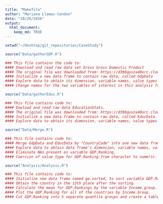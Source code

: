 ```yaml
---
title: "Makefile"
author: "Mariana Llamas-Cendon"
date: "10/26/2016"
output: 
  html_document:
    keep_md: TRUE
---
```


```r

setwd("~/Desktop/git_repositories/CaseStudy")
```

```r

source("Data/gatherGDP.R") 

### This file contains the code to:
#### Download and read raw data set Gross Gross Domestic Product 
#### The original file was downloaded from: https://d396qusza40orc.cloudfront.net/getdata%2Fdata%2FGDP.csv
#### Initialize a new data frame to contain raw data, called GdpData
#### Explore data to obtain its dimension, variable names, value types and number of rows to compare with the data set that this will be merged into: EducData.
#### Change names for the two variables of interest in this analysis from: X, X.1 to "CountryCode" and "GDP.Ranking".
```

```r

source("Data/gatherEduc.R")

### This file contains code to:
#### Dowload and read raw data EducationStats.
#### The original file was downloaded from: https://d396qusza40orc.cloudfront.net/getdata%2Fdata%2FEDSTATS_Country.csv
#### Initialize a new data frame to contain raw data, called EducData.
#### Explore data to obtain its dimension, variable names, value types and number of rows to compare with the data set that this will be merged into.
```

```r

source("Data/Merge.R")

### This file contains code to:
#### Merge GdpData and EducData by "CountryCode" into one new data frame called geData.
#### Explore data to obtain data frame's dimension, variable names, value types, number of rows and test the existence of NAs.
#### Eliminate NAs present on variable GDP.Ranking.
#### Coercion of value type for GDP.Ranking from character to numeric.
```

```r

source("Analysis/Analysis.R")

### This file contains code to:
#### Initialize new data frame named ge.sorted, to sort variable GDP.Ranking in descending order.
#### Obtain the country in the 13th place after the sorting.
#### Calculate the mean for GDP.Rankings by the variable Income.group.
#### Plot the GDP.Ranking for all of the countries by Income.Group.
#### Cut GDP.Ranking into 5 separate quantile groups and create a table of GDP.Ranking vs. Income.Group.
```







